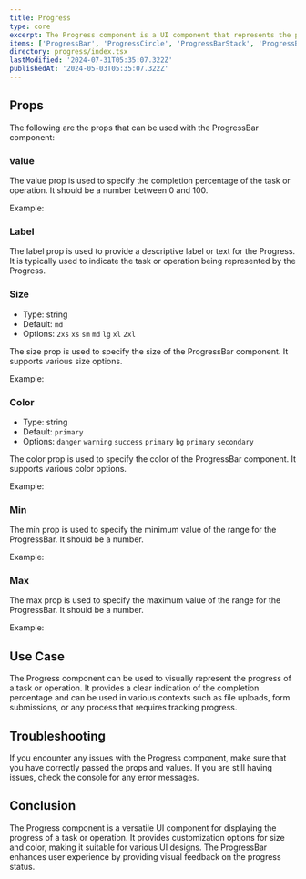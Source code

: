 ```yaml
---
title: Progress
type: core
excerpt: The Progress component is a UI component that represents the progress of a task or operation. It visually displays the completion percentage and can be customized with different sizes and colors.
items: ['ProgressBar', 'ProgressCircle', 'ProgressBarStack', 'ProgressBarStackItem']
directory: progress/index.tsx
lastModified: '2024-07-31T05:35:07.322Z'
publishedAt: '2024-05-03T05:35:07.322Z'
---
```


## Props

The following are the props that can be used with the ProgressBar component:

### value

The value prop is used to specify the completion percentage of the task or operation. It should be a number between 0 and 100.

Example:

<Playground name="progressValue" root="progress" />

### Label

The label prop is used to provide a descriptive label or text for the Progress. It is typically used to indicate the task or operation being represented by the Progress.

<Playground name="progressLabel" root="progress" />

### Size

- Type: string
- Default: `md`
- Options: `2xs` `xs` `sm` `md` `lg` `xl` `2xl`

The size prop is used to specify the size of the ProgressBar component. It supports various size options.

Example:

<Playground name="progressSize" root="progress" />

### Color

- Type: string
- Default: `primary`
- Options: `danger` `warning` `success` `primary` `bg` `primary` `secondary`

The color prop is used to specify the color of the ProgressBar component. It supports various color options.

Example:

<Playground name="progressColor" root="progress" />

### Min

The min prop is used to specify the minimum value of the range for the ProgressBar. It should be a number.

Example:

<Playground name="progressMin" root="progress" />

### Max

The max prop is used to specify the maximum value of the range for the ProgressBar. It should be a number.

Example:

<Playground name="progressMax" root="progress" />

## Use Case

The Progress component can be used to visually represent the progress of a task or operation. It provides a clear indication of the completion percentage and can be used in various contexts such as file uploads, form submissions, or any process that requires tracking progress.

## Troubleshooting

If you encounter any issues with the Progress component, make sure that you have correctly passed the props and values. If you are still having issues, check the console for any error messages.

## Conclusion

The Progress component is a versatile UI component for displaying the progress of a task or operation. It provides customization options for size and color, making it suitable for various UI designs. The ProgressBar enhances user experience by providing visual feedback on the progress status.
